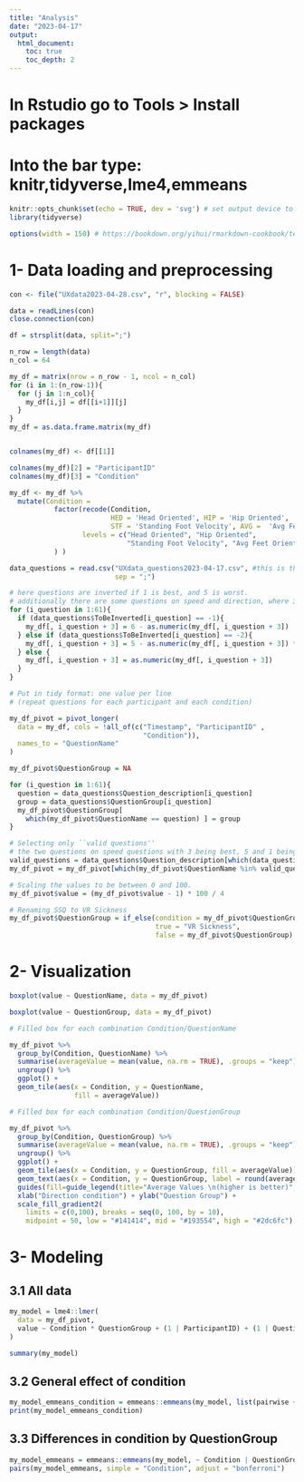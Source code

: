 ```yaml
---
title: "Analysis"
date: "2023-04-17"
output:
  html_document:
    toc: true
    toc_depth: 2
---
```


# In Rstudio go to Tools > Install packages 
# Into the bar type: knitr,tidyverse,lme4,emmeans
```r
knitr::opts_chunk$set(echo = TRUE, dev = 'svg') # set output device to svg
library(tidyverse)

options(width = 150) # https://bookdown.org/yihui/rmarkdown-cookbook/text-width.html
```

# 1- Data loading and preprocessing

```r
con <- file("UXdata2023-04-28.csv", "r", blocking = FALSE)

data = readLines(con)
close.connection(con)

df = strsplit(data, split=";")

n_row = length(data)
n_col = 64

my_df = matrix(nrow = n_row - 1, ncol = n_col)
for (i in 1:(n_row-1)){
  for (j in 1:n_col){
    my_df[i,j] = df[[i+1]][j]
  }
} 
my_df = as.data.frame.matrix(my_df)


colnames(my_df) <- df[[1]]

colnames(my_df)[2] = "ParticipantID"
colnames(my_df)[3] = "Condition"

my_df <- my_df %>%
  mutate(Condition =
           factor(recode(Condition,
                         HED = 'Head Oriented', HIP = 'Hip Oriented',
                         STF = 'Standing Foot Velocity', AVG =  'Avg Feet Oriented' ),
                  levels = c("Head Oriented", "Hip Oriented",
                             "Standing Foot Velocity", "Avg Feet Oriented")
           ) )
```


```r
data_questions = read.csv("UXdata_questions2023-04-17.csv", #this is the same also for the dataset at 2023-04-28, so does not have to be changed 
                          sep = ";")

# here questions are inverted if 1 is best, and 5 is worst.
# additionally there are some questions on speed and direction, where 3 is best, and 1 and 5 are worst. (speed/direction too fast/slow) These are corrected here.
for (i_question in 1:61){
  if (data_questions$ToBeInverted[i_question] == -1){
    my_df[, i_question + 3] = 6 - as.numeric(my_df[, i_question + 3])        #invert if 1 is best and 5 is worst, to 1 is worst and 5 is best
  } else if (data_questions$ToBeInverted[i_question] == -2){                 
    my_df[, i_question + 3] = 5 - as.numeric(my_df[, i_question + 3]) * 4/3  # this scaling is for the VR sickness questions since those are Likert scale 0 to 3, and should now be mapped from 1 to 5 to normalize
  } else {
    my_df[, i_question + 3] = as.numeric(my_df[, i_question + 3])            # else, keep default scaling.
  }
} 
```


```r
# Put in tidy format: one value per line
# (repeat questions for each participant and each condition)

my_df_pivot = pivot_longer(
  data = my_df, cols = !all_of(c("Timestamp", "ParticipantID" , 
                                 "Condition")),
  names_to = "QuestionName"
)

my_df_pivot$QuestionGroup = NA

for (i_question in 1:61){
  question = data_questions$Question_description[i_question]
  group = data_questions$QuestionGroup[i_question]
  my_df_pivot$QuestionGroup[
    which(my_df_pivot$QuestionName == question) ] = group
}

# Selecting only ``valid questions''
# the two questions on speed questions with 3 being best, 5 and 1 being worst are labeled 0 and counted as "invalid"
valid_questions = data_questions$Question_description[which(data_questions$ToBeInverted != 0)] 
my_df_pivot = my_df_pivot[which(my_df_pivot$QuestionName %in% valid_questions), ]

# Scaling the values to be between 0 and 100.
my_df_pivot$value = (my_df_pivot$value - 1) * 100 / 4

# Renaming SSQ to VR Sickness
my_df_pivot$QuestionGroup = if_else(condition = my_df_pivot$QuestionGroup == "SSQ",
                                    true = "VR Sickness",
                                    false = my_df_pivot$QuestionGroup)
```

# 2- Visualization

```r
boxplot(value ~ QuestionName, data = my_df_pivot)

boxplot(value ~ QuestionGroup, data = my_df_pivot)
```


```r
# Filled box for each combination Condition/QuestionName

my_df_pivot %>%
  group_by(Condition, QuestionName) %>%
  summarise(averageValue = mean(value, na.rm = TRUE), .groups = "keep") %>%
  ungroup() %>%
  ggplot() +
  geom_tile(aes(x = Condition, y = QuestionName,
                fill = averageValue))

# Filled box for each combination Condition/QuestionGroup

my_df_pivot %>%
  group_by(Condition, QuestionGroup) %>%
  summarise(averageValue = mean(value, na.rm = TRUE), .groups = "keep") %>%
  ungroup() %>%
  ggplot() +
  geom_tile(aes(x = Condition, y = QuestionGroup, fill = averageValue)) +
  geom_text(aes(x = Condition, y = QuestionGroup, label = round(averageValue, digits = 1))) +
  guides(fill=guide_legend(title="Average Values \n(higher is better)", reverse = TRUE)) +
  xlab("Direction condition") + ylab("Question Group") +
  scale_fill_gradient2(
    limits = c(0,100), breaks = seq(0, 100, by = 10), 
    midpoint = 50, low = "#141414", mid = "#193554", high = "#2dc6fc")
```


# 3- Modeling


## 3.1 All data


```r
my_model = lme4::lmer(
  data = my_df_pivot,
  value ~ Condition * QuestionGroup + (1 | ParticipantID) + (1 | QuestionName)
)

summary(my_model)
```

## 3.2 General effect of condition

```r
my_model_emmeans_condition = emmeans::emmeans(my_model, list(pairwise ~ Condition), adjust = "bonferroni")
print(my_model_emmeans_condition)
```


## 3.3 Differences in condition by QuestionGroup

```r
my_model_emmeans = emmeans::emmeans(my_model, ~ Condition | QuestionGroup)
pairs(my_model_emmeans, simple = "Condition", adjust = "bonferroni")
```


